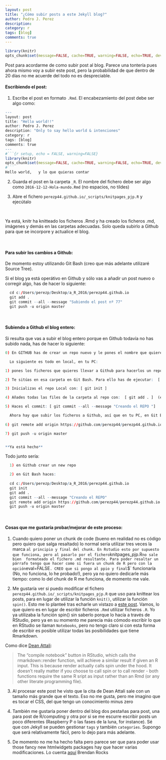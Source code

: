 ```yaml
---
layout: post
title: "¿Cómo subir posts a este Jekyll blog?"
author: Pedro J. Perez
description: 
category: r
tags: [blog]
comments: true
---
```


```r
library(knitr)
opts_chunk$set(message=FALSE, cache=TRUE, warning=FALSE, echo=TRUE, dev="jpeg")
```

Post para acordarme de como subir post al blog. Parece una tontería pues ahora mismo voy a subir este post, pero la probabilidad de que dentro de 20 días no me acuerde del todo no es despreciable.  


#### Escribiendo el post:    


1) Escribe el post en formato `.Rmd`. El encabezamiento del post debe ser algo como:  
```r
---
layout: post
title: "Hello world!!"
author: Pedro J. Perez
description: "Only to say hello world & intenciones"
category: r
tags: [blog]
comments: true
---
#```{r setup, echo = FALSE, warning=FALSE}
library(knitr)
opts_chunk$set(message=FALSE, cache=TRUE, warning=FALSE, echo=TRUE, dev="jpeg")
#```
Hello world,   y lo que quieras contar  
```


2) Guarda el post en la carpeta `_R`. El nombre del fichero debe ser algo como `2016-12-12-Hola-mundo.Rmd`  (no espacios, no tildes)  
  
  
3) Abre el fichero `perezp44.github.io/_scripts/knitpages_pjp.R` y ejecútalo  

<br>
  
Ya está, knitr ha knitteado los ficheros .Rmd y ha creado los ficheros .md, imágenes y demás en las carpetas adecuadas. Solo queda subirlo a Github para que se incorpore y actualice el blog.  

<br>


#### Para subir los cambios a Github:  

De momento estoy utilizando Git Bash (creo que más adelante utilizaré Source Tree).  

Si el blog ya está operátivo en Github y sólo vas a añadir un post nuevo o corregir algo, has de hacer lo siguiente:     

```r
  cd c:/Users/perezp/Desktop/a_R_2016/perezp44.github.io  
  git add .   
  git commit --all --message "Subiendo el post nº 77"  
  git push -u origin master    
```  

<br>


#### Subiendo a Github el blog entero:  

Si resulta que vas a subir el blog entero porque en Github todavía no has subido nada, has de hacer lo siguiente:    

```r

0) En GITHUB has de crear un repo nuevo y le pones el nombre que quieres. En mi caso "perezp44.github.io"  

  Lo siguiente es todo en local, en tu PC:  

1) pones los ficheros que quieres llevar a Github para hacerlos un repo en una carpeta. Esta carpeta se ha de llamar igual que el repo, o sea: "perezp44.github.io"   

2) Te sitúas en esa carpeta en Git Bash. Para ello has de ejecutar:  [  cd c:/Users/perezp/Desktop/a_R_2016/perezp44.github.io  ]   

3) Inicializas el repo Local con: [ git init ]  

4) Añades todas las files de la carpeta al repo con:  [ git add . ]  (el punto hay que dejarlo)   

5) Haces el commit: [ git commit --all --message "Creando el REPO "]

  Ahora hay que subir los ficheros a Github, así que en tu PC, en Git Bash haces:  
  
6) git remote add origin https://github.com/perezp44/perezp44.github.io.git   [fijate en el .git] 

7) git push -u origin master


**Ya está hecho**
```


Todo junto sería:  


```r
  1) en Github crear un new repo  

  2) en Git Bash haces:  
    
  cd c:/Users/perezp/Desktop/a_R_2016/perezp44.github.io 
  git init  
  git add .  
  git commit --all --message "Creando el REPO"  
  git remote add origin https://github.com/perezp44/perezp44.github.io.git 
  git push -u origin master  
```




<br>




#### Cosas que me gustaría probar/mejorar de este proceso:  

1) Cuando quiero poner un chunk de code (bueno en realidad no es código pero quiero que salga resaltado) lo normal sería utilizar tres veces la marca ` al principio y final del chunk. En Rstudio esto por supuesto que funciona, pero al pasarlo por el fichero `knitpages_pjp.R` no sale bien  formateado el fichero .md resultante. Para poder resaltar un párrafo tengo que hacer como si fuera un chunk de R pero con la opción `eval=FALSE`. CREO que si pongo al ppio y final `$` funcionaría (No, no funciona, lo he probado!), pero ya no quiero dedicarle más tiempo: como lo del chunk de R me funciona, de momento me vale.  


2) Me gustaría ver si puedo modificar el fichero `perezp44.github.io/_scripts/knitpages_pjp.R` que uso para knittear los posts, para en lugar de utilizar la función `knit()`, utilizar la función `spin()`. Esto me lo planteé tras echarle un vistazo a [este post](http://deanattali.com/2015/03/24/knitrs-best-hidden-gem-spin/). Vamos, lo que quiero es en lugar de escribir ficheros `.Rmd` utilizar ficheros `.R`. Yo ya utilizaba la función spin() sin saberlo porque lo hacía a través de RStudio, pero ya en su momento me parecia más cómodo escribir lo que en RStudio se llaman `Notebooks`, pero no tengo claro si con esta forma de escribir es posible utilizar todas las posibilidades que tiene Rmarkdown.   

Como dice [Dean Attali](http://deanattali.com/2015/03/24/knitrs-best-hidden-gem-spin/):  

> The “compile notebook” button in RStudio, which calls the rmarkdown::render function, will achieve a similar result if given an R input. This is because render actually calls spin under the hood. It doesn’t really matter if you choose to call spin or to call render - both functions require the same R sript as input rather than an Rmd (or any other literate programming file).  

3) Al procesar este post he visto que la cita de Dean Attali sale con un tamaño más grande que el texto. Eso no me gusta, pero me imagino que es tocar el CSS, del que tengo un conocimiento minus zero  

4) También me gustaría poner dentro del blog dos pestañas para post, una para post de R/computing y otra por si se me escurre escribir posts un poco diferentes (Raspberry P o las fases de la luna, for instance). Sé que con Jekyll se pueden gestionar `tags` y también `categories`. Supongo que será relativamente fácil, pero lo dejo para más adelante.  
5) De momento no me ha hecho falta pero parece ser que para poder usar those fancy new htmlwidgets packages hay que hacer varias modificaciones. Lo cuenta [aquí](http://www.r-bloggers.com/using-htmlwidgets-with-knitr-and-jekyll/) Brendan Rocks  



